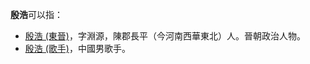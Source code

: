 '''殷浩'''可以指：

* [[殷浩_(東晉)|殷浩 (東晉)]]，字淵源，陳郡長平（今河南西華東北）人。晉朝政治人物。
* [[殷浩_(歌手)|殷浩 (歌手)]]，中國男歌手。

{{disambig|Y|Cat=二字殷姓人名消歧义}}